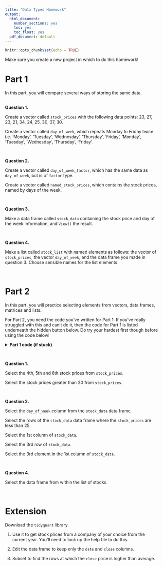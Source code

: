 ```yaml
---
title: "Data Types Homework"
output:
  html_document: 
    number_sections: yes
    toc: yes
    toc_float: yes
  pdf_document: default
---
```


```r
knitr::opts_chunk$set(echo = TRUE)
```

Make sure you create a new project in which to do this homework!

# Part 1

In this part, you will compare several ways of storing the same data. 

<br>
**Question 1.**  

Create a vector called `stock_prices` with the following data points: 23, 27, 23, 21, 34, 24, 25, 30, 37, 30.

Create a vector called `day_of_week`, which repeats Monday to Friday twice. i.e.
'Monday', 'Tuesday', 'Wednesday', 'Thursday', 'Friday', 'Monday', 'Tuesday', 'Wednesday', 'Thursday', 'Friday'.

<br> 

**Question 2.**

Create a vector called `day_of_week_factor`, which has the same data as `day_of_week`, but is of `factor` type.

Create a vector called `named_stock_prices`, which contains the stock prices, named by days of the week. 

<br>

**Question 3.**  

Make a data frame called `stock_data` containing the stock price and day of the week information, and `View()` the result.

<br>

**Question 4.**  

Make a list called `stock_list` with named elements as follows: the vector of `stock_prices`, the vector `day_of_week`, and the data frame you made in question 3. Choose sensible names for the list elements. 


<br>

# Part 2

In this part, you will practice selecting elements from vectors, data frames, matrices and lists.

For Part 2, you need the code you've written for Part 1. If you've really struggled with this and can't do it, then the code for Part 1 is listed underneath the hidden button below. Do try your hardest first though before using the code below! 

<details>
<summary>**Part 1 code (if stuck)**</summary>
```r
stock_prices <- c(23, 27, 23, 21, 34, 24, 25, 30, 37, 30)

day_of_week <- c('Monday', 'Tuesday', 'Wednesday', 'Thursday', 'Friday', 'Monday', 'Tuesday', 'Wednesday', 'Thursday', 'Friday')

day_of_week_factor <- as.factor(day_of_week)

stock_data <- data.frame(stock_prices = stock_prices, day_of_week = day_of_week)

stock_list <- list(stock_prices = stock_prices, day_of_week = day_of_week, stock_data = stock_data)
```
</details>
<br>

**Question 1.**

Select the 4th, 5th and 6th stock prices from `stock_prices`.

Select the stock prices greater than 30 from `stock_prices`.

<br>

**Question 2.**

Select the `day_of_week` column from the `stock_data` data frame.

Select the rows of the `stock_data` data frame where the `stock_prices` are less than 25.

Select the 1st column of `stock_data`.

Select the 3rd row of `stock_data`.

Select the 3rd element in the 1st column of `stock_data`.

<br>

**Question 4.** 

Select the data frame from within the list of stocks.

<br>


# Extension

Download the `tidyquant` library.

1. Use it to get stock prices from a company of your choice from the current year. You'll need to look up the help file to do this.

2. Edit the data frame to keep only the `date` and `close` columns.

3. Subset to find the rows at which the `close` price is higher than average.






